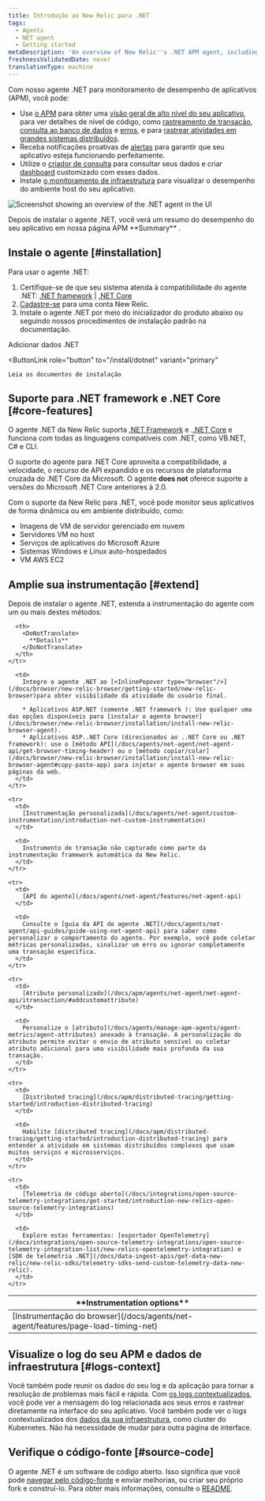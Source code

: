 ```yaml
---
title: Introdução ao New Relic para .NET
tags:
  - Agents
  - NET agent
  - Getting started
metaDescription: 'An overview of New Relic''s .NET APM agent, including features, resources for installation, configuration, and troubleshooting.'
freshnessValidatedDate: never
translationType: machine
---
```



Com nosso agente .NET para monitoramento de desempenho de aplicativos (APM), você pode:

* Use [o APM](/docs/apm/new-relic-apm/getting-started/welcome-new-relic-apm) para obter uma [visão geral de alto nível do seu aplicativo](/docs/apm/applications-menu/monitoring/apm-overview-page), para ver detalhes de nível de código, como [rastreamento de transação](/docs/apm/transactions/transaction-traces/transaction-traces), [consulta ao banco de dados](/docs/apm/transactions/transaction-traces/sql-statements) e [erros](/docs/apm/applications-menu/events/view-apm-error-analytics), e para [rastrear atividades em grandes sistemas distribuídos](/docs/apm/distributed-tracing/getting-started/introduction-distributed-tracing).
* Receba notificações proativas de [alertas](/docs/alerts/alert-policies/understanding-alert-policies/alerting-new-relic) para garantir que seu aplicativo esteja funcionando perfeitamente.
* Utilize o [criador de consulta](/docs/query-your-data/explore-query-data/query-builder/use-advanced-nrql-mode-specify-data) para consultar seus dados e criar [dashboard](/docs/query-your-data/explore-query-data/dashboards/introduction-new-relic-one-dashboards) customizado com esses dados.
* Instale [o monitoramento de infraestrutura](/docs/infrastructure/new-relic-infrastructure/installation/install-infrastructure-windows-server) para visualizar o desempenho do ambiente host do seu aplicativo.

<img
  title="Screenshot showing an overview of the .NET agent in the UI"
  alt="Screenshot showing an overview of the .NET agent in the UI"
  src={apmOverviewoftheDotnetAgent}
/>

<figcaption>
  Depois de instalar o agente .NET, você verá um resumo do desempenho do seu aplicativo em nossa página APM <DoNotTranslate>**Summary**</DoNotTranslate> .
</figcaption>

## Instale o agente [#installation]

Para usar o agente .NET:

1. Certifique-se de que seu sistema atenda à compatibilidade do agente .NET: [.NET framework](/docs/apm/agents/net-agent/getting-started/net-agent-compatibility-requirements-net-framework) \| [.NET Core](/docs/apm/agents/net-agent/getting-started/net-agent-compatibility-requirements-net-core)
2. [Cadastre-se](https://newrelic.com/signup) para uma conta New Relic.
3. Instale o agente .NET por meio do inicializador do produto abaixo ou seguindo nossos procedimentos de instalação padrão na documentação.

<ButtonGroup>
  <ButtonLink
    role="button"
    to="https://one.newrelic.com/marketplace/install-data-source?state=3782cb1e-1733-6408-71c3-c3474a90bc07"
    variant="primary"
  >
    Adicionar dados .NET
  </ButtonLink>

  <ButtonLink
    role="button"
    to="/install/dotnet"
    variant="primary"
  >
    Leia os documentos de instalação
  </ButtonLink>
</ButtonGroup>

## Suporte para .NET framework e .NET Core [#core-features]

O agente .NET da New Relic suporta [.NET Framework](/docs/agents/net-agent/getting-started/compatibility-requirements-net-framework-agent) e .[.NET Core](/docs/agents/net-agent/getting-started/net-agent-compatibility-requirements-net-core) e funciona com todas as linguagens compatíveis com .NET, como VB.NET, C# e CLI.

O suporte do agente para .NET Core aproveita a compatibilidade, a velocidade, o recurso de API expandido e os recursos de plataforma cruzada do .NET Core da Microsoft. O agente <DoNotTranslate>**does not**</DoNotTranslate> oferece suporte a versões do Microsoft .NET Core anteriores à 2.0.

Com o suporte da New Relic para .NET, você pode monitor seus aplicativos de forma dinâmica ou em ambiente distribuído, como:

* Imagens de VM de servidor gerenciado em nuvem
* Servidores VM no host
* Serviços de aplicativos do Microsoft Azure
* Sistemas Windows e Linux auto-hospedados
* VM AWS EC2

## Amplie sua instrumentação [#extend]

Depois de instalar o agente .NET, estenda a instrumentação do agente com um ou mais destes métodos:

<table>
  <thead>
    <tr>
      <th style={{ width: "200px" }}>
        <DoNotTranslate>
          **Instrumentation options**
        </DoNotTranslate>
      </th>

      <th>
        <DoNotTranslate>
          **Details**
        </DoNotTranslate>
      </th>
    </tr>
  </thead>

  <tbody>
    <tr>
      <td>
        [Instrumentação do browser](/docs/agents/net-agent/features/page-load-timing-net)
      </td>

      <td>
        Integre o agente .NET ao [<InlinePopover type="browser"/>](/docs/browser/new-relic-browser/getting-started/new-relic-browser)para obter visibilidade da atividade do usuário final.

        * Aplicativos ASP.NET (somente .NET framework ): Use qualquer uma das opções disponíveis para [instalar o agente browser](/docs/browser/new-relic-browser/installation/install-new-relic-browser-agent).
        * Aplicativos ASP..NET Core (direcionados ao ..NET Core ou .NET framework): use o [método API](/docs/agents/net-agent/net-agent-api/get-browser-timing-header) ou o [método copiar/colar](/docs/browser/new-relic-browser/installation/install-new-relic-browser-agent#copy-paste-app) para injetar o agente browser em suas páginas da web.
      </td>
    </tr>

    <tr>
      <td>
        [Instrumentação personalizada](/docs/agents/net-agent/custom-instrumentation/introduction-net-custom-instrumentation)
      </td>

      <td>
        Instrumento de transação não capturado como parte da instrumentação framework automática da New Relic.
      </td>
    </tr>

    <tr>
      <td>
        [API do agente](/docs/agents/net-agent/features/net-agent-api)
      </td>

      <td>
        Consulte o [guia da API do agente .NET](/docs/agents/net-agent/api-guides/guide-using-net-agent-api) para saber como personalizar o comportamento do agente. Por exemplo, você pode coletar métricas personalizadas, sinalizar um erro ou ignorar completamente uma transação específica.
      </td>
    </tr>

    <tr>
      <td>
        [Atributo personalizado](/docs/apm/agents/net-agent/net-agent-api/itransaction/#addcustomattribute)
      </td>

      <td>
        Personalize o [atributo](/docs/agents/manage-apm-agents/agent-metrics/agent-attributes) anexado à transação. A personalização do atributo permite evitar o envio de atributo sensível ou coletar atributo adicional para uma visibilidade mais profunda da sua transação.
      </td>
    </tr>

    <tr>
      <td>
        [Distributed tracing](/docs/apm/distributed-tracing/getting-started/introduction-distributed-tracing)
      </td>

      <td>
        Habilite [distributed tracing](/docs/apm/distributed-tracing/getting-started/introduction-distributed-tracing) para entender a atividade em sistemas distribuídos complexos que usam muitos serviços e microsserviços.
      </td>
    </tr>

    <tr>
      <td>
        [Telemetria de código aberto](/docs/integrations/open-source-telemetry-integrations/get-started/introduction-new-relics-open-source-telemetry-integrations)
      </td>

      <td>
        Explore estas ferramentas: [exportador OpenTelemetry](/docs/integrations/open-source-telemetry-integrations/open-source-telemetry-integration-list/new-relics-opentelemetry-integration) e [SDK de telemetria .NET](/docs/data-ingest-apis/get-data-new-relic/new-relic-sdks/telemetry-sdks-send-custom-telemetry-data-new-relic).
      </td>
    </tr>
  </tbody>
</table>

## Visualize o log do seu APM e dados de infraestrutura [#logs-context]

Você também pode reunir os dados do seu log e da aplicação para tornar a resolução de problemas mais fácil e rápida. Com [os logs contextualizados](/docs/logs/logs-context/net-configure-logs-context-all), você pode ver a mensagem do log relacionada aos seus erros e rastrear diretamente na interface do seu aplicativo. Você também pode ver o logs contextualizados dos [dados da sua infraestrutura](/docs/logs/forward-logs/forward-your-logs-using-infrastructure-agent/), como cluster do Kubernetes. Não há necessidade de mudar para outra página de interface.

## Verifique o código-fonte [#source-code]

O agente .NET é um software de código aberto. Isso significa que você pode [navegar pelo código-fonte](https://github.com/newrelic/newrelic-dotnet-agent) e enviar melhorias, ou criar seu próprio fork e construí-lo. Para obter mais informações, consulte o [README](https://github.com/newrelic/newrelic-dotnet-agent/blob/main/README.md).